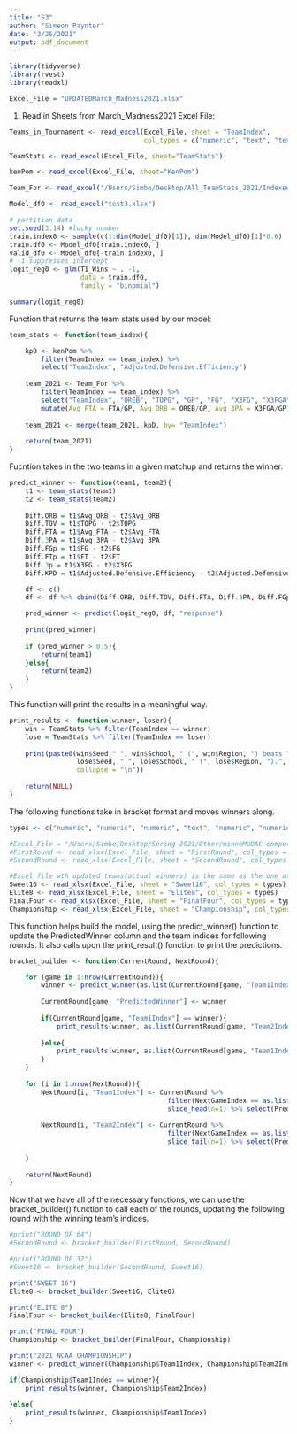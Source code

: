 ```yaml
---
title: "S3"
author: "Simeon Paynter"
date: "3/26/2021"
output: pdf_document
---
```

```r
library(tidyverse)
library(rvest)
library(readxl)

Excel_File = "UPDATEDMarch_Madness2021.xlsx"
```

1) Read in Sheets from March_Madness2021 Excel File:

```r
Teams_in_Tournament <- read_excel(Excel_File, sheet = "TeamIndex",
                                  col_types = c("numeric", "text", "text"))

TeamStats <- read_excel(Excel_File, sheet="TeamStats")

kenPom <- read_excel(Excel_File, sheet="KenPom")
```

```r
Team_For <- read_excel("/Users/Simbo/Desktop/All_TeamStats_2021/Indexed_NCAA_2021_TeamsFor.xlsx")
```

```r
Model_df0 <- read_excel("test3.xlsx")

# partition data
set.seed(3.14) #lucky number
train.index0 <- sample(c(1:dim(Model_df0)[1]), dim(Model_df0)[1]*0.6)
train.df0 <- Model_df0[train.index0, ]
valid_df0 <- Model_df0[-train.index0, ]
# -1 suppresses intercept
logit_reg0 <- glm(T1_Wins ~ . -1, 
                  data = train.df0, 
                  family = "binomial")

summary(logit_reg0)
```

Function that returns the team stats used by our model:

```r
team_stats <- function(team_index){

    kpD <- kenPom %>%
        filter(TeamIndex == team_index) %>%
        select("TeamIndex", "Adjusted.Defensive.Efficiency")
        
    team_2021 <- Team_For %>% 
        filter(TeamIndex == team_index) %>% 
        select("TeamIndex", "OREB", "TOPG", "GP", "FG", "X3FG", "X3FGA", "FT", "FTA") %>% 
        mutate(Avg_FTA = FTA/GP, Avg_ORB = OREB/GP, Avg_3PA = X3FGA/GP)
    
    team_2021 <- merge(team_2021, kpD, by= "TeamIndex")
    
    return(team_2021)
}
```

Fucntion takes in the two teams in a given matchup and returns the winner.

```r
predict_winner <- function(team1, team2){
    t1 <- team_stats(team1)
    t2 <- team_stats(team2)
    
    Diff.ORB = t1$Avg_ORB - t2$Avg_ORB
    Diff.TOV = t1$TOPG - t2$TOPG
    Diff.FTA = t1$Avg_FTA - t2$Avg_FTA
    Diff.3PA = t1$Avg_3PA - t2$Avg_3PA
    Diff.FGp = t1$FG - t2$FG
    Diff.FTp = t1$FT - t2$FT
    Diff.3p = t1$X3FG - t2$X3FG
    Diff.KPD = t1$Adjusted.Defensive.Efficiency - t2$Adjusted.Defensive.Efficiency

    df <- c()
    df <- df %>% cbind(Diff.ORB, Diff.TOV, Diff.FTA, Diff.3PA, Diff.FGp, Diff.FTp, Diff.3p, Diff.KPD) %>% as.data.frame()

    pred_winner <- predict(logit_reg0, df, "response")
    
    print(pred_winner)
    
    if (pred_winner > 0.5){
        return(team1)
    }else{
        return(team2)
    }
}
```

This function will print the results in a meaningful way.

```r
print_results <- function(winner, loser){
    win = TeamStats %>% filter(TeamIndex == winner)
    lose = TeamStats %>% filter(TeamIndex == loser)
    
    print(paste0(win$Seed," ", win$School, " (", win$Region, ") beats ", 
                 lose$Seed, " ", lose$School, " (", lose$Region, ").",
                 collapse = "\n"))
    
    return(NULL)
}
```

The following functions take in bracket format and moves winners along.

```r
types <- c("numeric", "numeric", "numeric", "text", "numeric", "numeric")

#Excel_File = "/Users/Simbo/Desktop/Spring 2021/Other/minneMUDAC competition/MinneAnalytics/March_Madness2021.xlsx"
#FirstRound <- read_xlsx(Excel_File, sheet = "FirstRound", col_types = types)
#SecondRound <- read_xlsx(Excel_File, sheet = "SecondRound", col_types = types)

#Excel file wth updated teams(actual winners) is the same as the one at the top
Sweet16 <- read_xlsx(Excel_File, sheet = "Sweet16", col_types = types)
Elite8 <- read_xlsx(Excel_File, sheet = "Elite8", col_types = types)
FinalFour <- read_xlsx(Excel_File, sheet = "FinalFour", col_types = types)
Championship <- read_xlsx(Excel_File, sheet = "Championship", col_types = types)
```

This function helps build the model, using the predict_winner() function to update the PredictedWinner column and the team indices for following rounds. It also calls upon the print_result() function to print the predictions.

```r
bracket_builder <- function(CurrentRound, NextRound){

    for (game in 1:nrow(CurrentRound)){
        winner <- predict_winner(as.list(CurrentRound[game, "Team1Index"]), as.list(CurrentRound[game, "Team2Index"]))
        
        CurrentRound[game, "PredictedWinner"] <- winner
        
        if(CurrentRound[game, "Team1Index"] == winner){
            print_results(winner, as.list(CurrentRound[game, "Team2Index"]))
            
        }else{
            print_results(winner, as.list(CurrentRound[game, "Team1Index"]))
        }
    }
    
    for (i in 1:nrow(NextRound)){
        NextRound[i, "Team1Index"] <- CurrentRound %>% 
                                        filter(NextGameIndex == as.list(NextRound[i, "GameIndex"])) %>% 
                                        slice_head(n=1) %>% select(PredictedWinner)
        
        NextRound[i, "Team2Index"] <- CurrentRound %>% 
                                        filter(NextGameIndex == as.list(NextRound[i, "GameIndex"])) %>% 
                                        slice_tail(n=1) %>% select(PredictedWinner)
    
    }
    
    return(NextRound)
}
```

Now that we have all of the necessary functions, we can use the bracket_builder() function to call each of the rounds, updating the following round with the winning team's indices.

```r
#print("ROUND OF 64")
#SecondRound <- bracket_builder(FirstRound, SecondRound)

#print("ROUND OF 32")
#Sweet16 <- bracket_builder(SecondRound, Sweet16)

print("SWEET 16")
Elite8 <- bracket_builder(Sweet16, Elite8)

print("ELITE 8")
FinalFour <- bracket_builder(Elite8, FinalFour)

print("FINAL FOUR")
Championship <- bracket_builder(FinalFour, Championship)

print("2021 NCAA CHAMPIONSHIP")
winner <- predict_winner(Championship$Team1Index, Championship$Team2Index)

if(Championship$Team1Index == winner){
    print_results(winner, Championship$Team2Index)
            
}else{
    print_results(winner, Championship$Team1Index)
}
```